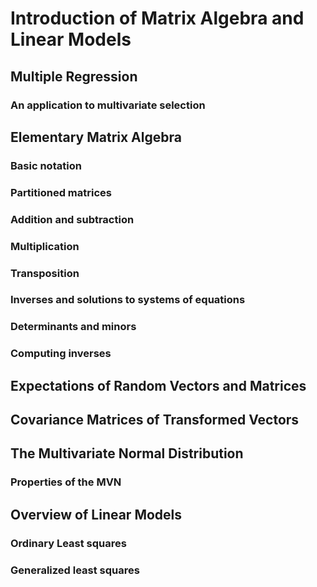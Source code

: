 # Introduction of Matrix Algebra and Linear Models

## Multiple Regression

### An application to multivariate selection

## Elementary Matrix Algebra

### Basic notation

### Partitioned matrices

### Addition and subtraction

### Multiplication

### Transposition

### Inverses and solutions to systems of equations

### Determinants and minors

### Computing inverses

## Expectations of Random Vectors and Matrices

## Covariance Matrices of Transformed Vectors

## The Multivariate Normal Distribution

### Properties of the MVN

## Overview of Linear Models

### Ordinary Least squares

### Generalized least squares